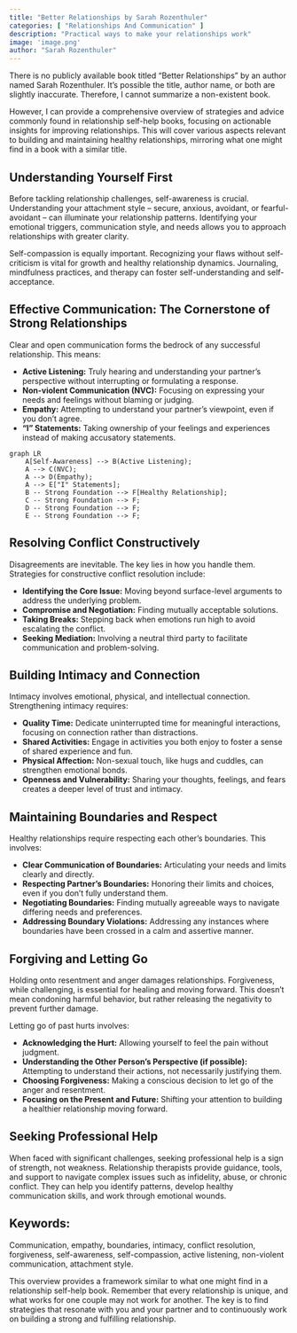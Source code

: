 ```yaml
---
title: "Better Relationships by Sarah Rozenthuler"
categories: [ "Relationships And Communication" ]
description: "Practical ways to make your relationships work"
image: 'image.png'
author: "Sarah Rozenthuler"
---
```

There is no publicly available book titled "Better Relationships" by an author named Sarah Rozenthuler.  It's possible the title, author name, or both are slightly inaccurate.  Therefore, I cannot summarize a non-existent book.

However, I can provide a comprehensive overview of strategies and advice commonly found in relationship self-help books, focusing on actionable insights for improving relationships.  This will cover various aspects relevant to building and maintaining healthy relationships, mirroring what one might find in a book with a similar title.

## Understanding Yourself First

Before tackling relationship challenges, self-awareness is crucial.  Understanding your attachment style – secure, anxious, avoidant, or fearful-avoidant – can illuminate your relationship patterns.  Identifying your emotional triggers, communication style, and needs allows you to approach relationships with greater clarity.

Self-compassion is equally important. Recognizing your flaws without self-criticism is vital for growth and healthy relationship dynamics. Journaling, mindfulness practices, and therapy can foster self-understanding and self-acceptance.

## Effective Communication: The Cornerstone of Strong Relationships

Clear and open communication forms the bedrock of any successful relationship.  This means:

*   **Active Listening:**  Truly hearing and understanding your partner's perspective without interrupting or formulating a response.
*   **Non-violent Communication (NVC):** Focusing on expressing your needs and feelings without blaming or judging.
*   **Empathy:** Attempting to understand your partner's viewpoint, even if you don't agree.
*   **"I" Statements:** Taking ownership of your feelings and experiences instead of making accusatory statements.

```mermaid
graph LR
    A[Self-Awareness] --> B(Active Listening);
    A --> C(NVC);
    A --> D(Empathy);
    A --> E["I" Statements];
    B -- Strong Foundation --> F[Healthy Relationship];
    C -- Strong Foundation --> F;
    D -- Strong Foundation --> F;
    E -- Strong Foundation --> F;
```

## Resolving Conflict Constructively

Disagreements are inevitable.  The key lies in how you handle them.  Strategies for constructive conflict resolution include:

*   **Identifying the Core Issue:**  Moving beyond surface-level arguments to address the underlying problem.
*   **Compromise and Negotiation:** Finding mutually acceptable solutions.
*   **Taking Breaks:** Stepping back when emotions run high to avoid escalating the conflict.
*   **Seeking Mediation:**  Involving a neutral third party to facilitate communication and problem-solving.


## Building Intimacy and Connection

Intimacy involves emotional, physical, and intellectual connection.  Strengthening intimacy requires:

*   **Quality Time:**  Dedicate uninterrupted time for meaningful interactions, focusing on connection rather than distractions.
*   **Shared Activities:**  Engage in activities you both enjoy to foster a sense of shared experience and fun.
*   **Physical Affection:**  Non-sexual touch, like hugs and cuddles, can strengthen emotional bonds.
*   **Openness and Vulnerability:** Sharing your thoughts, feelings, and fears creates a deeper level of trust and intimacy.


## Maintaining Boundaries and Respect

Healthy relationships require respecting each other's boundaries. This involves:

*   **Clear Communication of Boundaries:**  Articulating your needs and limits clearly and directly.
*   **Respecting Partner's Boundaries:**  Honoring their limits and choices, even if you don't fully understand them.
*   **Negotiating Boundaries:**  Finding mutually agreeable ways to navigate differing needs and preferences.
*   **Addressing Boundary Violations:**  Addressing any instances where boundaries have been crossed in a calm and assertive manner.

## Forgiving and Letting Go

Holding onto resentment and anger damages relationships.  Forgiveness, while challenging, is essential for healing and moving forward.  This doesn't mean condoning harmful behavior, but rather releasing the negativity to prevent further damage.

Letting go of past hurts involves:

*   **Acknowledging the Hurt:**  Allowing yourself to feel the pain without judgment.
*   **Understanding the Other Person's Perspective (if possible):**  Attempting to understand their actions, not necessarily justifying them.
*   **Choosing Forgiveness:**  Making a conscious decision to let go of the anger and resentment.
*   **Focusing on the Present and Future:**  Shifting your attention to building a healthier relationship moving forward.


## Seeking Professional Help

When faced with significant challenges, seeking professional help is a sign of strength, not weakness.  Relationship therapists provide guidance, tools, and support to navigate complex issues such as infidelity, abuse, or chronic conflict.  They can help you identify patterns, develop healthy communication skills, and work through emotional wounds.


## Keywords:

Communication, empathy, boundaries, intimacy, conflict resolution, forgiveness, self-awareness, self-compassion, active listening, non-violent communication, attachment style.


This overview provides a framework similar to what one might find in a relationship self-help book. Remember that every relationship is unique, and what works for one couple may not work for another.  The key is to find strategies that resonate with you and your partner and to continuously work on building a strong and fulfilling relationship.


